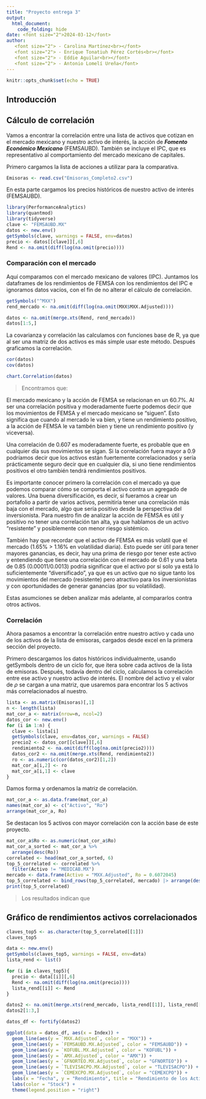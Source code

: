 ---
title: "Proyecto entrega 3"
output: 
  html_document:
    code_folding: hide
date: <font size="2">2024-03-12</font> 
author:
   <font size="2"> - Carolina Martínez<br></font> 
   <font size="2"> - Enrique Tonatiuh Pérez Cortés<br></font> 
   <font size="2"> - Eddie Aguilar<br></font>
   <font size="2"> - Antonio Lomelí Ureña</font>
---

```{r setup, include=FALSE}
knitr::opts_chunk$set(echo = TRUE)
```


## Introducción





## Cálculo de correlación 

Vamos a encontrar la correlación entre una lista de activos que cotizan en el mercado mexicano y nuestro activo de interés, la acción de ***Fomento Económico Mexicano*** (FEMSAUBD). También se incluye el IPC, que es representativo al comportamiento del mercado mexicano de capitales. 

Primero cargamos la lista de acciones a utilizar para la comparativa.

```{r}
Emisoras <- read.csv("Emisoras_Completo2.csv")
```

En esta parte cargamos los precios históricos de nuestro activo de interés (FEMSAUBD).

```{r}
library(PerformanceAnalytics)
library(quantmod)
library(tidyverse)
clave <- "FEMSAUBD.MX"
datos <- new.env()
getSymbols(clave, warnings = FALSE, env=datos)
precio <- datos[[clave]][,6]
Rend <- na.omit(diff(log(na.omit(precio))))
```
### Comparación con el mercado

Aquí comparamos con el mercado mexicano de valores (IPC). Juntamos los dataframes de los rendimientos de FEMSA con los rendimientos del IPC e ignoramos datos vacíos, con el fin de no alterar el cálculo de correlación.

```{r}
getSymbols("^MXX")
rend_mercado <- na.omit(diff(log(na.omit(MXX$MXX.Adjusted))))

datos <- na.omit(merge.xts(Rend, rend_mercado))
datos[1:5,]
```

La covarianza y correlación las calculamos con funciones base de R, ya que al ser una matriz de dos activos es más simple usar este método. Después graficamos la correlación.

```{r}
cor(datos)
cov(datos)
```

```{r}
chart.Correlation(datos)
```

> Encontramos que:

El mercado mexicano y la acción de FEMSA se relacionan en un 60.7%. Al ser una correlación positiva y moderadamente fuerte podemos decir que los movimientos de FEMSA y el mercado mexicano se "siguen". Esto significa que cuando al mercado le va bien, y tiene un rendimiento positivo, a la acción de FEMSA le va tambén bien y tiene un rendimiento positivo (y viceversa).

Una correlación de 0.607 es moderadamente fuerte, es probable que en cualquier día sus movimientos se sigan. Si la correlación fuera mayor a 0.9 podríamos decir que los activos están fuertemente correlacionados y sería prácticamente seguro decir que en cualquier día, si uno tiene rendimientos positivos el otro también tendrá rendimientos positivos.

Es importante conocer primero la correlación con el mercado ya que podemos comparar cómo se comporta el activo contra un agregado de valores. Una buena diversificación, es decir, si fueramos a crear un portafolio a partir de varios activos, permitiría tener una correlación más baja con el mercado, algo que sería positivo desde la perspectiva del inversionista. Para nuestro fin de analizar la acción de FEMSA es útil y positivo no tener una correlación tan alta, ya que hablamos de un activo "resistente" y posiblemente con menor riesgo sistémico.

También hay que recordar que el activo de FEMSA es más volatil que el mercado (1.65% > 1.16% en volatilidad diaria). Esto puede ser útil para tener mayores ganancias, es decir, hay una prima de riesgo por tener este activo y entendiendo que tiene una correlación con el mercado de 0.61 y una beta de 0.85 (0.00011/0.0013) podría significar que el activo por sí solo ya está lo suficientemente "diversificado", ya que es un activo que no sigue tanto los movimientos del mercado (resistente) pero atractivo para los inversionistas y con oportunidades de generar ganancias (por su volatilidad).

Estas asumciones se deben analizar más adelante, al compararlos contra otros activos.

### Correlación

Ahora pasamos a encontrar la correlación entre nuestro activo y cada uno de los activos de la lista de emisoras, cargados desde excel en la primera sección del proyecto.

Primero descargamos los datos históricos individualmente, usando getSymbols dentro de un ciclo for, que itera sobre cada activos de la lista de emisoras. Después, todavía dentro del ciclo, calculamos la correlación entre ese activo y nuestro activo de interés. El nombre del activo y el valor de $\rho$ se cargan a una matriz, que usaremos para encontrar los 5 activos más correlacionados al nuestro.

```{r, message=FALSE, warning=FALSE}
lista <- as.matrix(Emisoras)[,1]
n <- length(lista)
mat_cor_a <- matrix(nrow=n, ncol=2)
datos_cor <- new.env()
for (i in 1:n) {
  clave <- lista[i]
  getSymbols(clave, env=datos_cor, warnings = FALSE)
  precio2 <- datos_cor[[clave]][,6]
  rendimiento2 <- na.omit(diff(log(na.omit(precio2))))
  datos_cor2 <- na.omit(merge.xts(Rend, rendimiento2))
  ro <- as.numeric(cor(datos_cor2)[1,2])
  mat_cor_a[i,2] <- ro
  mat_cor_a[i,1] <- clave
}
```

Damos forma y ordenamos la matriz de correlación.

```{r}
mat_cor_a <- as.data.frame(mat_cor_a)
names(mat_cor_a) <- c("Activo", "Ro")
arrange(mat_cor_a, Ro)
```

Se destacan los 5 activos con mayor correlación con la acción base de este proyecto. 

```{r}
mat_cor_a$Ro <- as.numeric(mat_cor_a$Ro)
mat_cor_a_sorted <- mat_cor_a %>%
  arrange(desc(Ro))
correlated <- head(mat_cor_a_sorted, 6)
top_5_correlated <- correlated %>%
  filter(Activo != "MEDICAB.MX")
mercado <- data.frame(Activo = "MXX.Adjusted", Ro = 0.6072045)
top_5_correlated <- bind_rows(top_5_correlated, mercado) |> arrange(desc(Ro))
print(top_5_correlated)
```

> Los resultados indican que


## Gráfico de rendimientos activos correlacionados 

```{r}
claves_top5 <- as.character(top_5_correlated[[1]])
claves_top5
```

```{r}
data <- new.env()
getSymbols(claves_top5, warnings = FALSE, env=data)
lista_rend <- list()

for (i in claves_top5){
  precio <- data[[i]][,6]
  Rend <- na.omit(diff(log(na.omit(precio))))
  lista_rend[[i]] <- Rend
}

datos2 <- na.omit(merge.xts(rend_mercado, lista_rend[[1]], lista_rend[[2]], lista_rend[[3]], lista_rend[[4]], lista_rend[[5]], lista_rend[[6]]))
datos2[1:3,]
```

```{r}
datos_df <- fortify(datos2)

ggplot(data = datos_df, aes(x = Index)) +
  geom_line(aes(y = `MXX.Adjusted`, color = "MXX")) +
  geom_line(aes(y = `FEMSAUBD.MX.Adjusted`, color = "FEMSAUBD")) +
  geom_line(aes(y = `KOFUBL.MX.Adjusted`, color = "KOFUBL")) +
  geom_line(aes(y = `AMX.Adjusted`, color = "AMX")) +
  geom_line(aes(y = `GFNORTEO.MX.Adjusted`, color = "GFNORTEO")) +
  geom_line(aes(y = `TLEVISACPO.MX.Adjusted`, color = "TLEVISACPO")) +
  geom_line(aes(y = `CEMEXCPO.MX.Adjusted`, color = "CEMEXCPO")) +
  labs(x = "Fecha", y = "Rendimiento", title = "Rendimiento de los Activos Más Correlacionados") +
  labs(color = "Stock") +
  theme(legend.position = "right")

```



